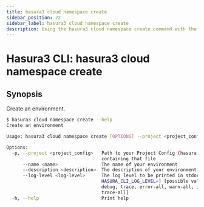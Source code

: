 ```yaml
---
title: hasura3 cloud namespace create
sidebar_position: 22
sidebar_label: hasura3 cloud namespace create
description: Using the hasura3 cloud namespace create command with the Hasura CLI
---
```


# Hasura3 CLI: hasura3 cloud namespace create 

## Synopsis
Create an environment.

```bash
$ hasura3 cloud namespace create --help
Create an environment

Usage: hasura3 cloud namespace create [OPTIONS] --project <project_config> --name <name>

Options:
  -p, --project <project_config>   Path to your Project Config (hasura.yaml) file or a directory
                                   containing that file
      --name <name>                The name of your environment
      --description <description>  The description of your environment
      --log-level <log-level>      The log level to be printed in stdout [env:
                                   HASURA_CLI_LOG_LEVEL=] [possible values: error, warn, info,
                                   debug, trace, error-all, warn-all, info-all, debug-all,
                                   trace-all]
  -h, --help                       Print help
```

